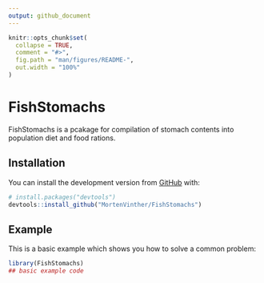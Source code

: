 ```yaml
---
output: github_document
---
```


<!-- README.md is generated from README.Rmd. Please edit that file -->

```r
knitr::opts_chunk$set(
  collapse = TRUE,
  comment = "#>",
  fig.path = "man/figures/README-",
  out.width = "100%"
)
```

# FishStomachs

<!-- badges: start -->
<!-- badges: end -->

FishStomachs is a pcakage for compilation of stomach contents into population diet and food rations.

## Installation

You can install the development version from [GitHub](https://github.com/) with:

``` r
# install.packages("devtools")
devtools::install_github("MortenVinther/FishStomachs")
```
## Example

This is a basic example which shows you how to solve a common problem:

```r
library(FishStomachs)
## basic example code
```
